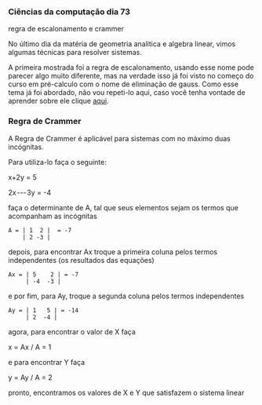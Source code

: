 




### Ciências da computação dia 73

regra de escalonamento e crammer

No último dia da matéria de geometria analítica e algebra linear, vimos
algumas técnicas para resolver sistemas.

A primeira mostrada foi a regra de escalonamento, usando esse nome pode
parecer algo muito diferente, mas na verdade isso já foi visto no começo
do curso em pré-calculo com o nome de eliminação de gauss. Como esse
tema já foi abordado, não vou repeti-lo aqui, caso você tenha vontade de
aprender sobre ele clique
[aqui](https://medium.com/@dpbm/ci%C3%AAncias-da-computa%C3%A7%C3%A3o-dia-46-4b8254ad510b).








### Regra de Crammer

A Regra de Crammer é aplicável para sistemas com no máximo duas
incógnitas.

Para utiliza-lo faça o seguinte:

x+2y = 5

2x --- 3y = -4

faça o determinante de A, tal que seus elementos sejam os termos que
acompanham as incógnitas

``` {code-block-mode="0" spellcheck="false"}
A = | 1  2 |  = -7
    | 2 -3 |
```

depois, para encontrar Ax troque a primeira coluna pelos termos
independentes (os resultados das equações)

``` {code-block-mode="0" spellcheck="false"}
Ax = | 5    2 | = -7
     | -4  -3 |
```

e por fim, para Ay, troque a segunda coluna pelos termos independentes

``` {code-block-mode="0" spellcheck="false"}
Ay = | 1   5 | = -14
     | 2  -4 |
```

agora, para encontrar o valor de X faça

x = Ax / A = 1

e para encontrar Y faça

y = Ay / A = 2

pronto, encontramos os valores de X e Y que satisfazem o sistema linear


